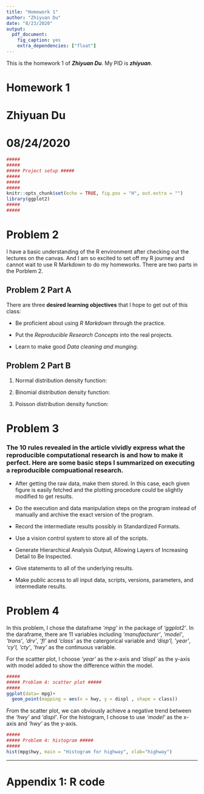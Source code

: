 ```yaml
---
title: "Homework 1"
author: "Zhiyuan Du"
date: "8/23/2020"
output:
  pdf_document:
    fig_caption: yes
    extra_dependencies: ["float"]
---
```

This is the homework 1 of ***Zhiyuan Du***. My PID is ***zhiyuan***. 

# Homework 1 
# Zhiyuan Du
# 08/24/2020

```r
##### 
##### 
##### Project setup #####
##### 
##### 
##### 
knitr::opts_chunk$set(echo = TRUE, fig.pos = "H", out.extra = "")
library(ggplot2)
##### 
##### 
```

# Problem 2

I have a basic understanding of the R environment after checking out the lectures on the canvas. And I am so excited to set off my R journey and cannot wait to use R Markdown to do my homeworks. There are two parts in the Porblem 2.

## Problem 2 Part A

There are three **desired learning objectives** that I hope to get out of this class:

- Be proficient about using *R Markdown* through the practice.

- Put the *Reproducible Research Concepts* into the real projects.

- Learn to make good *Data cleaning and munging*.

## Problem 2 Part B

1. Normal distribution density function:
\begin{eqnarray}
f(x|\mu,\sigma^2)= \frac{1}{\sigma\sqrt{2\pi}}e^{-\left(\frac{x-\mu^2}{2\sigma^2}\right)};  -\infty<x<\infty,  -\infty<\mu<\infty, \sigma>0
\end{eqnarray} 

2. Binomial distribution density function:
\begin{eqnarray}
P(X=x|n,p)= {{n}\choose{y}}  p^y (1-p)^{n-y},x=0,1,2,...,n;0\le p\le 1 
\end{eqnarray}

3. Poisson distribution density function:
\begin{eqnarray}
P(X=x|\lambda)=\frac{e^{-\lambda}\lambda^x}{x!};x=0,1,...;0\le \lambda<\infty
\end{eqnarray}

# Problem 3

### The 10 rules revealed in the article vividly express what the reproducible computational research is and how to make it perfect. Here are some basic steps I summarized on executing a reproducible compuational research.

* After getting the raw data, make them stored. In this case, each given figure is easily fetched and the plotting procedure could be slightly modified to get results.

* Do the execution and data manipulation steps on the program instead of manually and archive the exact version of the program.

* Record the intermediate results possibly in Standardized Formats.

* Use a vision control system to store all of the scripts.

* Generate Hierarchical Analysis Output, Allowing Layers of Increasing Detail to Be Inspected.

* Give statements to all of the underlying results.

* Make public access to all input data, scripts, versions, parameters, and intermediate results.

# Problem 4

In this problem, I chose the dataframe *'mpg'* in the package of *'ggplot2'*. In the daraframe, there are 11 variables including *'manufacturer'*, *'model'*, *'trans'*, *'drv'*, *'fl'* and *'class'* as the catergorical variable and *'disp'l*, *'year'*, *'cy'l*, '*cty'*, *'hwy'* as the continuous variable.

For the scattter plot, I choose *'year'* as the x-axis and *'displ'* as the y-axis with model added to show the difference within the model.

```r
##### 
##### Problem 4: scatter plot #####
##### 
ggplot(data= mpg)+
  geom_point(mapping = aes(x = hwy, y = displ , shape = class)) 

```


From the scatter plot, we can obviously achieve a negative trend between the *'hwy'* and *'displ'*. For the histogram, I choose to use *'model'* as the x-axis and *'hwy'* as the y-axis.

```r
##### 
##### Problem 4: histogram #####
##### 
hist(mpg$hwy, main = "Histogram for highway", xlab="highway")

```


---

# Appendix 1: R code


```r
  
```